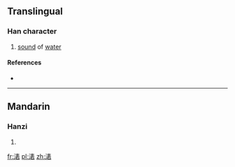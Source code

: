 ==Translingual==

===Han character===
{{Han char|rn=85|rad=水|as=09|sn=12|four=35161|canj=EQJR}}

# [[sound]] of [[water]]

====References====
* {{Han ref|kx=0638.180|dkj=17876|dj=1045.090|hdz=31679.010|uh=6E71|ud=28273|bh=DA46|bd=55878}}

----

==Mandarin==

===Hanzi===
{{cmn-hanzi|pin=[[huò]] ([[huo4]])|wg=huo<sup>4</sup>}}

# {{defn|lang=cmn|sort=水09}}

[[fr:湱]]
[[pl:湱]]
[[zh:湱]]